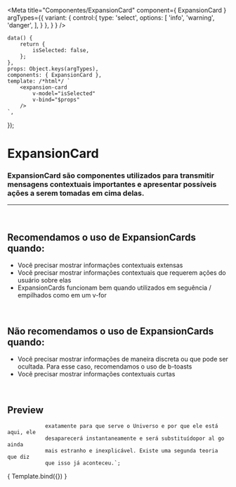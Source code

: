 
<Meta
	title="Componentes/ExpansionCard"
	component={ ExpansionCard }
	argTypes={{
		variant: {
			control:{
				type: 'select',
				options: [
					'info',
					'warning',
					'danger',
				],
			}
		},
	}
}
/>

	data() {
		return {
			isSelected: false,
		};
	},
	props: Object.keys(argTypes),
	components: { ExpansionCard },
	template: /*html*/ `
		<expansion-card
			v-model="isSelected"
			v-bind="$props" 
		/>
	`,
});

# ExpansionCard

### ExpansionCard são componentes utilizados para transmitir mensagens contextuais importantes e apresentar possíveis ações a serem tomadas em cima delas.
---
<br />

## Recomendamos o uso de ExpansionCards quando:
- Você precisar mostrar informações contextuais extensas
- Você precisar mostrar informações contextuais que requerem ações do usuário sobre elas
- ExpansionCards funcionam bem quando utilizados em seguência / empilhados como em um v-for

<br />

## Não recomendamos o uso de ExpansionCards quando:
- Você precisar mostrar informações de maneira discreta ou que pode ser ocultada.
Para esse caso, recomendamos o uso de b-toasts
- Você precisar mostrar informações contextuais curtas

<br />

## Preview


				exatamente para que serve o Universo e por que ele está aqui, ele 
				desaparecerá instantaneamente e será substituídopor al go ainda 
				mais estranho e inexplicável. Existe uma segunda teoria que diz 
				que isso já aconteceu.`;

<Canvas>
	<Story
		name="ExpansionCard"
		args={{
			title,
			subTitle,
			variant: 'info',
		}}
	>
		{ Template.bind({}) }
	</Story>
</Canvas>

<ArgsTable story="ExpansionCard" />